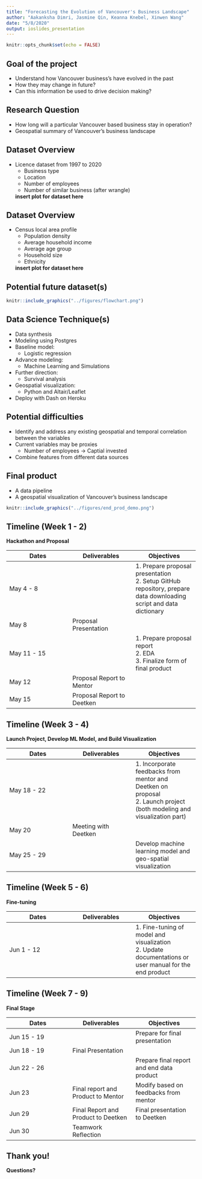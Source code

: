 ```yaml
---
title: "Forecasting the Evolution of Vancouver's Business Landscape"
author: "Aakanksha Dimri, Jasmine Qin, Keanna Knebel, Xinwen Wang"
date: "5/8/2020"
output: ioslides_presentation
---
```


```r
knitr::opts_chunk$set(echo = FALSE)
```

## Goal of the project
- Understand how Vancouver business's have evolved in the past
- How they may change in future?
- Can this information be used to drive decision making?

## Research Question
- How long will a particular Vancouver based business stay in operation?
- Geospatial summary of Vancouver's business landscape

## Dataset Overview
- Licence dataset from 1997 to 2020
  - Business type 
  - Location
  - Number of employees
  - Number of similar business (after wrangle)
  
  **insert plot for dataset here**


## Dataset Overview
- Census local area profile
  - Population density
  - Average household income
  - Average age group
  - Household size
  - Ethnicity
  
  **insert plot for dataset here**
  
## Potential future dataset(s)
 
```r
knitr::include_graphics("../figures/flowchart.png")
```  
  
## Data Science Technique(s)
  - Data synthesis
  - Modeling using Postgres
  - Baseline model: 
    - Logistic regression
  - Advance modeling: 
    - Machine Learning and Simulations
  - Further direction: 
    - Survival analysis
  - Geospatial visualization:
    - Python and Altair/Leaflet
  - Deploy with Dash on Heroku
  
## Potential difficulties
- Identify and address any existing geospatial and temporal correlation between the variables
- Current variables may be proxies
  - Number of employees -> Captial invested
- Combine features from different data sources

## Final product
- A data pipeline
- A geospatial visualization of Vancouver's business landscape

```r
knitr::include_graphics("../figures/end_prod_demo.png")
```

## Timeline (Week 1 - 2)
 
**Hackathon and Proposal**

|Dates   |Deliverables   |Objectives   |
|---|---|---|
|May 4 - 8   |   |1. Prepare proposal presentation<br> 2. Setup GitHub repository, prepare data downloading script and data dictionary  |
|May 8   |Proposal Presentation   |   |
|May 11 - 15   |   |1. Prepare proposal report<br>2. EDA<br>3. Finalize form of final product   |
|May 12   |Proposal Report to Mentor   |   |
|May 15   |Proposal Report to Deetken   |   |

## Timeline (Week 3 - 4)

**Launch Project, Develop ML Model, and Build Visualization**

|Dates   |Deliverables   |Objectives   |
|---|---|---|
|May 18 - 22   |   |1. Incorporate feedbacks from mentor and Deetken on proposal<br>2. Launch project (both modeling and visualization part)   |
|May 20   |Meeting with Deetken   |   |
|May 25 - 29   |   |Develop machine learning model and geo-spatial visualization   |


## Timeline (Week 5 - 6)

**Fine-tuning**

|Dates   |Deliverables   |Objectives   |
|---|---|---|
|Jun 1 - 12   |   |1. Fine-tuning of model and visualization<br>2. Update documentations or user manual for the end product   |

## Timeline (Week 7 - 9)

**Final Stage**

|Dates   |Deliverables   |Objectives   |
|---|---|---|
|Jun 15 - 19   |   |Prepare for final presentation   |
|Jun 18 - 19   |Final Presentation   |   |
|Jun 22 - 26   |   |Prepare final report and end data product   |
|Jun 23   |Final report and Product to Mentor   |Modify based on feedbacks from mentor   |
|Jun 29    | Final Report and Product to Deetken   |Final presentation to Deetken   |
|Jun 30   |Teamwork Reflection   |   |


## Thank you! 

**Questions?**


